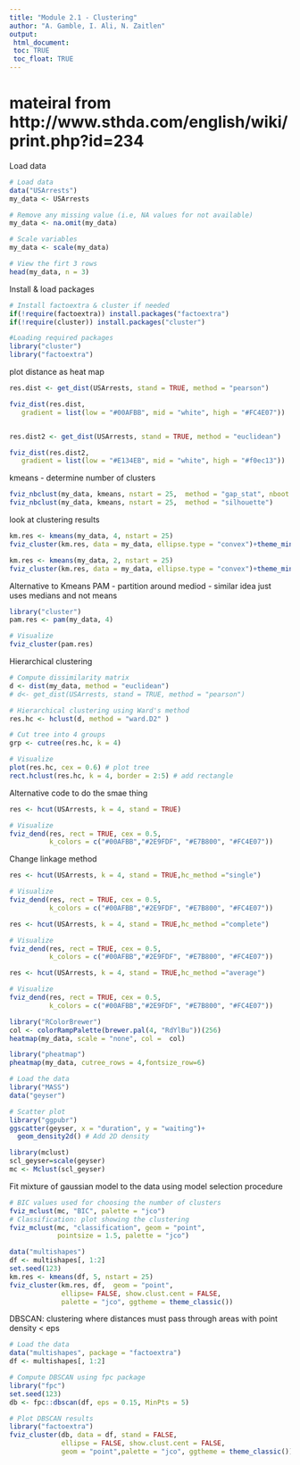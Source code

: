 ```yaml
---
title: "Module 2.1 - Clustering"
author: "A. Gamble, I. Ali, N. Zaitlen"
output: 
 html_document:
 toc: TRUE
 toc_float: TRUE
---
```



# mateiral from http://www.sthda.com/english/wiki/print.php?id=234

Load data
```r
# Load data
data("USArrests")
my_data <- USArrests

# Remove any missing value (i.e, NA values for not available)
my_data <- na.omit(my_data)

# Scale variables
my_data <- scale(my_data)

# View the firt 3 rows
head(my_data, n = 3)
```

Install & load packages
```r
# Install factoextra & cluster if needed
if(!require(factoextra)) install.packages("factoextra")
if(!require(cluster)) install.packages("cluster")

#Loading required packages
library("cluster")
library("factoextra")
```

plot distance as heat map
```r
res.dist <- get_dist(USArrests, stand = TRUE, method = "pearson")

fviz_dist(res.dist, 
   gradient = list(low = "#00AFBB", mid = "white", high = "#FC4E07"))


res.dist2 <- get_dist(USArrests, stand = TRUE, method = "euclidean")

fviz_dist(res.dist2, 
   gradient = list(low = "#E134EB", mid = "white", high = "#f0ec13"))

```

kmeans - determine number of clusters
```r
fviz_nbclust(my_data, kmeans, nstart = 25,  method = "gap_stat", nboot = 50)
fviz_nbclust(my_data, kmeans, nstart = 25,  method = "silhouette")
```

look at clustering results 
```r
km.res <- kmeans(my_data, 4, nstart = 25)
fviz_cluster(km.res, data = my_data, ellipse.type = "convex")+theme_minimal()

km.res <- kmeans(my_data, 2, nstart = 25)
fviz_cluster(km.res, data = my_data, ellipse.type = "convex")+theme_minimal()

```

Alternative to Kmeans PAM - partition around mediod - similar idea just uses medians and not means
```r
library("cluster")
pam.res <- pam(my_data, 4)

# Visualize
fviz_cluster(pam.res)
```

Hierarchical clustering 
```r
# Compute dissimilarity matrix
d <- dist(my_data, method = "euclidean")
# d<- get_dist(USArrests, stand = TRUE, method = "pearson")

# Hierarchical clustering using Ward's method
res.hc <- hclust(d, method = "ward.D2" )

# Cut tree into 4 groups
grp <- cutree(res.hc, k = 4)

# Visualize
plot(res.hc, cex = 0.6) # plot tree
rect.hclust(res.hc, k = 4, border = 2:5) # add rectangle
```

Alternative code to do the smae thing
```r
res <- hcut(USArrests, k = 4, stand = TRUE)

# Visualize
fviz_dend(res, rect = TRUE, cex = 0.5,
          k_colors = c("#00AFBB","#2E9FDF", "#E7B800", "#FC4E07"))
```
Change linkage method
```r
res <- hcut(USArrests, k = 4, stand = TRUE,hc_method ="single")

# Visualize
fviz_dend(res, rect = TRUE, cex = 0.5,
          k_colors = c("#00AFBB","#2E9FDF", "#E7B800", "#FC4E07"))
```

```r
res <- hcut(USArrests, k = 4, stand = TRUE,hc_method ="complete")

# Visualize
fviz_dend(res, rect = TRUE, cex = 0.5,
          k_colors = c("#00AFBB","#2E9FDF", "#E7B800", "#FC4E07"))
```

```r
res <- hcut(USArrests, k = 4, stand = TRUE,hc_method ="average")

# Visualize
fviz_dend(res, rect = TRUE, cex = 0.5,
          k_colors = c("#00AFBB","#2E9FDF", "#E7B800", "#FC4E07"))
```

```r
library("RColorBrewer")
col <- colorRampPalette(brewer.pal(4, "RdYlBu"))(256)
heatmap(my_data, scale = "none", col =  col)
```

```r
library("pheatmap")
pheatmap(my_data, cutree_rows = 4,fontsize_row=6)
```

```r
# Load the data
library("MASS")
data("geyser")

# Scatter plot
library("ggpubr")
ggscatter(geyser, x = "duration", y = "waiting")+
  geom_density2d() # Add 2D density
```

```r
library(mclust)
scl_geyser=scale(geyser)
mc <- Mclust(scl_geyser)  

```

Fit mixture of gaussian model to the data using model selection procedure
```r
# BIC values used for choosing the number of clusters
fviz_mclust(mc, "BIC", palette = "jco")
# Classification: plot showing the clustering
fviz_mclust(mc, "classification", geom = "point", 
            pointsize = 1.5, palette = "jco")
```


```r
data("multishapes")
df <- multishapes[, 1:2]
set.seed(123)
km.res <- kmeans(df, 5, nstart = 25)
fviz_cluster(km.res, df,  geom = "point", 
             ellipse= FALSE, show.clust.cent = FALSE,
             palette = "jco", ggtheme = theme_classic())
```

DBSCAN: clustering where distances must pass through areas with point density < eps
```r
# Load the data 
data("multishapes", package = "factoextra")
df <- multishapes[, 1:2]

# Compute DBSCAN using fpc package
library("fpc")
set.seed(123)
db <- fpc::dbscan(df, eps = 0.15, MinPts = 5)

# Plot DBSCAN results
library("factoextra")
fviz_cluster(db, data = df, stand = FALSE,
             ellipse = FALSE, show.clust.cent = FALSE,
             geom = "point",palette = "jco", ggtheme = theme_classic())
```
